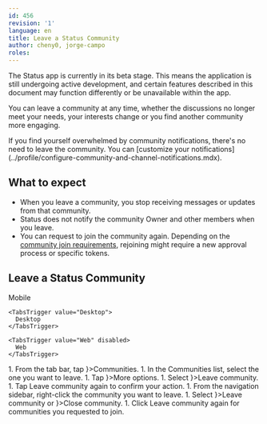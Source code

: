 ```yaml
---
id: 456
revision: '1'
language: en
title: Leave a Status Community
author: cheny0, jorge-campo
roles:
---
```


<Admonition type="beta" status="Status app is currently in beta stage">
  The Status app is currently in its beta stage. This means the application is still undergoing active development, and certain features described in this document may function differently or be unavailable within the app.
</Admonition>

You can leave a community at any time, whether the discussions no longer meet your needs, your interests change or you find another community more engaging.

<Admonition type="tip">
  If you find yourself overwhelmed by community notifications, there's no need to leave the community. You can [customize your notifications](../profile/configure-community-and-channel-notifications.mdx).
</Admonition>

## What to expect

- When you leave a community, you stop receiving messages or updates from that community.
- Status does not notify the community Owner and other members when you leave.
- You can request to join the community again. Depending on the [community join requirements](./about-the-different-types-of-status-communities.mdx), rejoining might require a new approval process or specific tokens.

## Leave a Status Community

<Tabs defaultValue="Mobile">
  <TabsList size={32}>
    <TabsTrigger value="Mobile">
      Mobile
    </TabsTrigger>

    <TabsTrigger value="Desktop">
      Desktop
    </TabsTrigger>

    <TabsTrigger value="Web" disabled>
      Web
    </TabsTrigger>
  </TabsList>

  <TabsContent value="Mobile">
    1. From the tab bar, tap <ContextTag icon={<CommunitiesIcon />}>Communities</ContextTag>.
    1. In the <ContextTag>Communities</ContextTag> list, select the one you want to leave.
    1. Tap <ContextTag icon={<OptionsIcon />}>More options</ContextTag>.
    1. Select <ContextTag icon={<LogOutIcon />}>Leave community</ContextTag>.
    1. Tap <ContextTag>Leave community</ContextTag> again to confirm your action.
  </TabsContent>

  <TabsContent value="Desktop">
    1. From the navigation sidebar, right-click the community you want to leave.
    1. Select <ContextTag icon={<LeftDesktopIcon />}>Leave community</ContextTag>  or <ContextTag icon={<CloseCircleDesktopIcon />}>Close community</ContextTag>.
    1. Click <ContextTag>Leave community</ContextTag> again for communities you requested to join.
  </TabsContent>
</Tabs>
